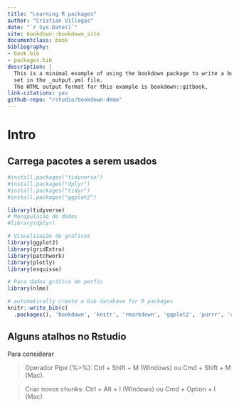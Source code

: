 --- 
title: "Learning R packages"
author: "Cristian Villegas"
date: "`r Sys.Date()`"
site: bookdown::bookdown_site
documentclass: book
bibliography:
- book.bib
- packages.bib
description: |
  This is a minimal example of using the bookdown package to write a book.
  set in the _output.yml file.
  The HTML output format for this example is bookdown::gitbook,
link-citations: yes
github-repo: "rstudio/bookdown-demo"
---

# Intro

## Carrega pacotes a serem usados

```{r}
#install.packages("tidyverse") 
#install.packages("dplyr")     
#install.packages("tidyr")     
#install.packages("ggplot2")   

library(tidyverse)
# Manipulação de dados
#library(dplyr)

# Visualização de gráficos
library(ggplot2)
library(gridExtra)
library(patchwork)
library(plotly)
library(esquisse)

# Para dados gráfico de perfis
library(nlme)
```

```{r include=FALSE}
# automatically create a bib database for R packages
knitr::write_bib(c(
  .packages(), 'bookdown', 'knitr', 'rmarkdown', 'ggplot2', 'purrr', 'dplyr', 'tibble'), 'packages.bib')
```

## Alguns atalhos no Rstudio

Para considerar

  > Operador Pipe (%>%): Ctrl + Shift + M (Windows) ou Cmd + Shift + M (Mac).

  > Criar novos chunks: Ctrl + Alt + I (Windows) ou Cmd + Option + I (Mac).
  



